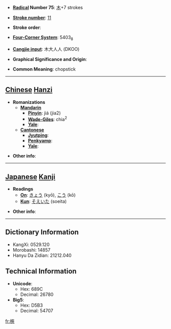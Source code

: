 * '''[[Wiktionary:Chinese radical index| Radical]] Number 75''': [[Wiktionary:Chinese radical index 木|木]]+7 strokes

* '''[[Wiktionary:Chinese total strokes index|Stroke number]]''': [[Wiktionary:Chinese total strokes index 11|11]]

* '''Stroke order''': 

* '''[[Wiktionary:Chinese four corner index|Four-Corner System]]''': 5403<sub>8</sub>

* '''[[Wiktionary:Chinese Cangjie index|Cangjie input]]''': 木大人人 (DKOO)

* '''Graphical Significance and Origin''': 

* '''Common Meaning''': chopstick

----

== [[Chinese]] [[Hanzi]] ==

* '''Romanizations'''
** '''[[Mandarin]]'''
*** '''[[Pinyin]]''': jiá (jia2)
*** '''[[Wade-Giles]]''': chia<sup>2</sup>
*** '''[[Yale]]''': 
** '''[[Cantonese]]'''
*** '''[[Jyutping]]''':
*** '''[[Penkyamp]]''': 
*** '''[[Yale]]''': 

* '''Other info''': 

----

== [[Japanese]] [[Kanji]] ==

* '''Readings'''
** '''[[On]]''': [[きょう]] (kyō), [[こう]] (kō)
** '''[[Kun]]''': [[そえいた]] (soeita)

* '''Other info''':  

----

== Dictionary Information ==

* KangXi: 0529.120
* Morobashi: 14857
* Hanyu Da Zidian: 21212.040

== Technical Information ==

* '''Unicode''':
** Hex: 689C
** Decimal: 26780
* '''Big5''':
** Hex: D5B3
** Decimal: 54707

[[fr:梜]]
